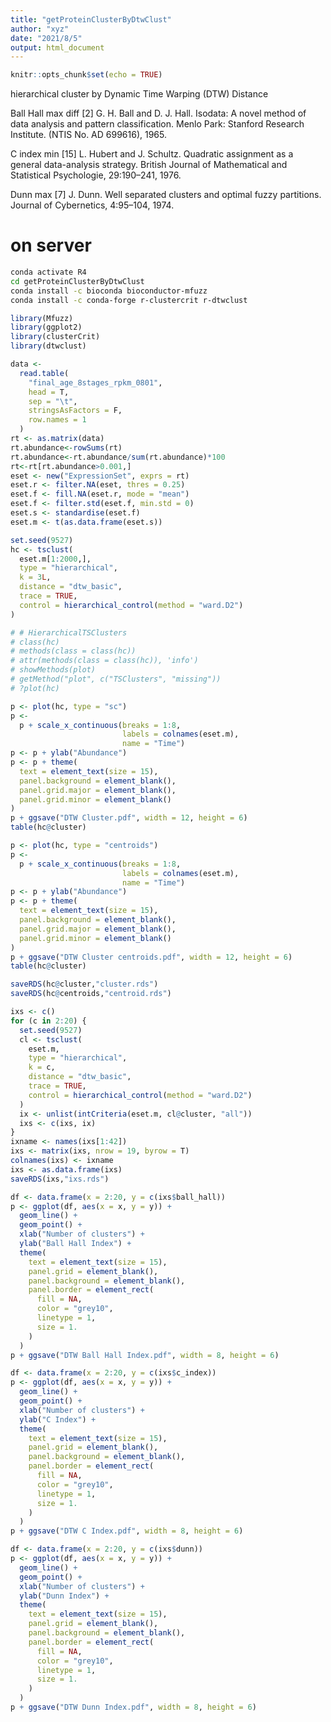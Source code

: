 ```yaml
---
title: "getProteinClusterByDtwClust"
author: "xyz"
date: "2021/8/5"
output: html_document
---
```


```r
knitr::opts_chunk$set(echo = TRUE)
```

  hierarchical cluster by Dynamic Time Warping (DTW) Distance  

  Ball Hall max diff [2] G. H. Ball and D. J. Hall. Isodata: A novel method of data analysis and
pattern classification. Menlo Park: Stanford Research Institute. (NTIS No.
AD 699616), 1965.
  
  C index min [15] L. Hubert and J. Schultz. Quadratic assignment as a general data-analysis
strategy. British Journal of Mathematical and Statistical Psychologie,
29:190–241, 1976.
  
  Dunn max [7] J. Dunn. Well separated clusters and optimal fuzzy partitions. Journal of
Cybernetics, 4:95–104, 1974.

# on server

```bash
conda activate R4
cd getProteinClusterByDtwClust
conda install -c bioconda bioconductor-mfuzz
conda install -c conda-forge r-clustercrit r-dtwclust
```

```r
library(Mfuzz)
library(ggplot2)
library(clusterCrit)
library(dtwclust)

data <-
  read.table(
    "final_age_8stages_rpkm_0801",
    head = T,
    sep = "\t",
    stringsAsFactors = F,
    row.names = 1
  )
rt <- as.matrix(data)
rt.abundance<-rowSums(rt)
rt.abundance<-rt.abundance/sum(rt.abundance)*100
rt<-rt[rt.abundance>0.001,]
eset <- new("ExpressionSet", exprs = rt)
eset.r <- filter.NA(eset, thres = 0.25)
eset.f <- fill.NA(eset.r, mode = "mean")
eset.f <- filter.std(eset.f, min.std = 0)
eset.s <- standardise(eset.f)
eset.m <- t(as.data.frame(eset.s))

set.seed(9527)
hc <- tsclust(
  eset.m[1:2000,],
  type = "hierarchical",
  k = 3L,
  distance = "dtw_basic",
  trace = TRUE,
  control = hierarchical_control(method = "ward.D2")
)

# # HierarchicalTSClusters
# class(hc)
# methods(class = class(hc))
# attr(methods(class = class(hc)), 'info')
# showMethods(plot)
# getMethod("plot", c("TSClusters", "missing"))
# ?plot(hc)

p <- plot(hc, type = "sc")
p <-
  p + scale_x_continuous(breaks = 1:8,
                         labels = colnames(eset.m),
                         name = "Time")
p <- p + ylab("Abundance")
p <- p + theme(
  text = element_text(size = 15),
  panel.background = element_blank(),
  panel.grid.major = element_blank(),
  panel.grid.minor = element_blank()
)
p + ggsave("DTW Cluster.pdf", width = 12, height = 6)
table(hc@cluster)

p <- plot(hc, type = "centroids")
p <-
  p + scale_x_continuous(breaks = 1:8,
                         labels = colnames(eset.m),
                         name = "Time")
p <- p + ylab("Abundance")
p <- p + theme(
  text = element_text(size = 15),
  panel.background = element_blank(),
  panel.grid.major = element_blank(),
  panel.grid.minor = element_blank()
)
p + ggsave("DTW Cluster centroids.pdf", width = 12, height = 6)
table(hc@cluster)

saveRDS(hc@cluster,"cluster.rds")
saveRDS(hc@centroids,"centroid.rds")

ixs <- c()
for (c in 2:20) {
  set.seed(9527)
  cl <- tsclust(
    eset.m,
    type = "hierarchical",
    k = c,
    distance = "dtw_basic",
    trace = TRUE,
    control = hierarchical_control(method = "ward.D2")
  )
  ix <- unlist(intCriteria(eset.m, cl@cluster, "all"))
  ixs <- c(ixs, ix)
}
ixname <- names(ixs[1:42])
ixs <- matrix(ixs, nrow = 19, byrow = T)
colnames(ixs) <- ixname
ixs <- as.data.frame(ixs)
saveRDS(ixs,"ixs.rds")

df <- data.frame(x = 2:20, y = c(ixs$ball_hall))
p <- ggplot(df, aes(x = x, y = y)) +
  geom_line() +
  geom_point() +
  xlab("Number of clusters") +
  ylab("Ball Hall Index") +
  theme(
    text = element_text(size = 15),
    panel.grid = element_blank(),
    panel.background = element_blank(),
    panel.border = element_rect(
      fill = NA,
      color = "grey10",
      linetype = 1,
      size = 1.
    )
  )
p + ggsave("DTW Ball Hall Index.pdf", width = 8, height = 6)

df <- data.frame(x = 2:20, y = c(ixs$c_index))
p <- ggplot(df, aes(x = x, y = y)) +
  geom_line() +
  geom_point() +
  xlab("Number of clusters") +
  ylab("C Index") +
  theme(
    text = element_text(size = 15),
    panel.grid = element_blank(),
    panel.background = element_blank(),
    panel.border = element_rect(
      fill = NA,
      color = "grey10",
      linetype = 1,
      size = 1.
    )
  )
p + ggsave("DTW C Index.pdf", width = 8, height = 6)

df <- data.frame(x = 2:20, y = c(ixs$dunn))
p <- ggplot(df, aes(x = x, y = y)) +
  geom_line() +
  geom_point() +
  xlab("Number of clusters") +
  ylab("Dunn Index") +
  theme(
    text = element_text(size = 15),
    panel.grid = element_blank(),
    panel.background = element_blank(),
    panel.border = element_rect(
      fill = NA,
      color = "grey10",
      linetype = 1,
      size = 1.
    )
  )
p + ggsave("DTW Dunn Index.pdf", width = 8, height = 6)
```